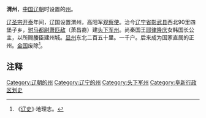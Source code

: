 '''渭州'''，[[中国|中国]][[辽朝|辽朝]]时设置的[[州|州]]。

[[辽圣宗|辽圣宗]][[開泰_(遼)|开泰]]年间，辽国设置渭州，高阳军[[观察使|观察使]]。治今[[辽宁省|辽宁省]][[彰武县|彰武县]]西北90里四堡子乡，[[驸马都尉|驸马都尉]][[萧匹敌|萧匹敌]]（萧昌裔）建[[头下军州|头下军州]]。尚秦国王[[耶律隆庆|耶律隆庆]]女韩国长公主，以所赐媵臣建州城。[[显州|显州]]东北二百五十里。一千户。后来成为国家直属的正州。[[金国|金国]]废除<ref>《[[辽史|辽史]]》·地理志。</ref>。
==注释==
{{Reflist}}

{{辽朝行政区划|nocat}}
[[Category:辽朝的州|Category:辽朝的州]]
[[Category:辽宁的州|Category:辽宁的州]]
[[Category:头下军州|Category:头下军州]]
[[Category:阜新行政区划史|Category:阜新行政区划史]]